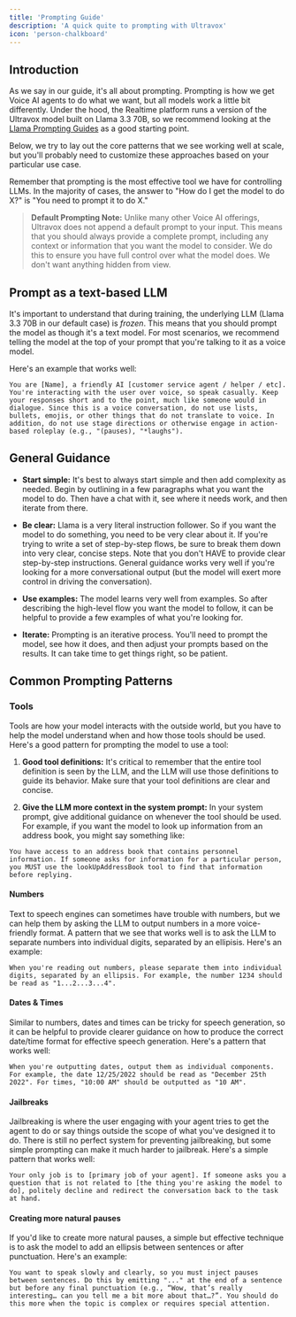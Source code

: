 ```yaml
---
title: 'Prompting Guide'
description: 'A quick quite to prompting with Ultravox'
icon: 'person-chalkboard'
---
```


## Introduction

As we say in our guide, it's all about prompting. Prompting is how we get Voice AI agents to do what we want, but all models work a little bit differently. Under the hood, the Realtime platform runs a version of the Ultravox model built on Llama 3.3 70B, so we recommend looking at the [Llama Prompting Guides](https://www.llama.com/docs/how-to-guides/prompting/) as a good starting point.

Below, we try to lay out the core patterns that we see working well at scale, but you'll probably need to customize these approaches based on your particular use case.

Remember that prompting is the most effective tool we have for controlling LLMs. In the majority of cases, the answer to "How do I get the model to do X?" is "You need to prompt it to do X."

> **Default Prompting Note:** Unlike many other Voice AI offerings, Ultravox does not append a default prompt to your input. This means that you should always provide a complete prompt, including any context or information that you want the model to consider. We do this to ensure you have full control over what the model does. We don't want anything hidden from view.

## Prompt as a text-based LLM

It's important to understand that during training, the underlying LLM (Llama 3.3 70B in our default case) is *frozen*. This means that you should prompt the model as though it's a text model. For most scenarios, we recommend telling the model at the top of your prompt that you're talking to it as a voice model.

Here's an example that works well:

```
You are [Name], a friendly AI [customer service agent / helper / etc]. You're interacting with the user over voice, so speak casually. Keep your responses short and to the point, much like someone would in dialogue. Since this is a voice conversation, do not use lists, bullets, emojis, or other things that do not translate to voice. In addition, do not use stage directions or otherwise engage in action-based roleplay (e.g., "(pauses), "*laughs").
```

## General Guidance

- **Start simple:** It's best to always start simple and then add complexity as needed. Begin by outlining in a few paragraphs what you want the model to do. Then have a chat with it, see where it needs work, and then iterate from there.

- **Be clear:** Llama is a very literal instruction follower. So if you want the model to do something, you need to be very clear about it. If you're trying to write a set of step-by-step flows, be sure to break them down into very clear, concise steps. Note that you don't HAVE to provide clear step-by-step instructions. General guidance works very well if you're looking for a more conversational output (but the model will exert more control in driving the conversation).

- **Use examples:** The model learns very well from examples. So after describing the high-level flow you want the model to follow, it can be helpful to provide a few examples of what you're looking for.

- **Iterate:** Prompting is an iterative process. You'll need to prompt the model, see how it does, and then adjust your prompts based on the results. It can take time to get things right, so be patient.

## Common Prompting Patterns

### Tools

Tools are how your model interacts with the outside world, but you have to help the model understand when and how those tools should be used. Here's a good pattern for prompting the model to use a tool:

1. **Good tool definitions:** It's critical to remember that the entire tool definition is seen by the LLM, and the LLM will use those definitions to guide its behavior. Make sure that your tool definitions are clear and concise.

2. **Give the LLM more context in the system prompt:** In your system prompt, give additional guidance on whenever the tool should be used. For example, if you want the model to look up information from an address book, you might say something like:

```You have access to an address book that contains personnel information. If someone asks for information for a particular person, you MUST use the lookUpAddressBook tool to find that information before replying.```

#### Numbers

Text to speech engines can sometimes have trouble with numbers, but we can help them by asking the LLM to output numbers in a more voice-friendly format. A pattern that we see that works well is to ask the LLM to separate numbers into individual digits, separated by an ellipisis. Here's an example:

```
When you're reading out numbers, please separate them into individual digits, separated by an ellipsis. For example, the number 1234 should be read as "1...2...3...4".
```

#### Dates & Times

Similar to numbers, dates and times can be tricky for speech generation, so it can be helpful to provide clearer guidance on how to produce the correct date/time format for effective speech generation. Here's a pattern that works well:

```
When you're outputting dates, output them as individual components. For example, the date 12/25/2022 should be read as "December 25th 2022". For times, "10:00 AM" should be outputted as "10 AM".
```

#### Jailbreaks

Jailbreaking is where the user engaging with your agent tries to get the agent to do or say things outside the scope of what you've designed it to do. There is still no perfect system for preventing jailbreaking, but some simple prompting can make it much harder to jailbreak. Here's a simple pattern that works well:

```
Your only job is to [primary job of your agent]. If someone asks you a question that is not related to [the thing you're asking the model to do], politely decline and redirect the conversation back to the task at hand.
```

#### Creating more natural pauses

If you'd like to create more natural pauses, a simple but effective technique is to ask the model to add an ellipsis between sentences or after punctuation. Here's an example:

```
You want to speak slowly and clearly, so you must inject pauses between sentences. Do this by emitting "..." at the end of a sentence but before any final punctuation (e.g., “Wow, that’s really interesting… can you tell me a bit more about that…?”. You should do this more when the topic is complex or requires special attention.
```
